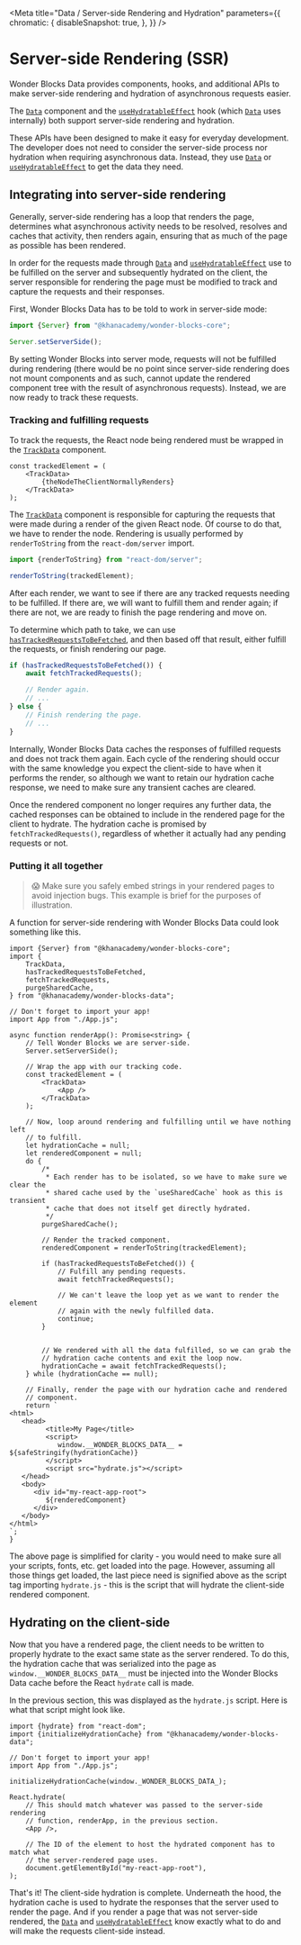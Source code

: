 
<Meta
    title="Data / Server-side Rendering and Hydration"
    parameters={{
        chromatic: {
            disableSnapshot: true,
        },
    }}
/>

# Server-side Rendering (SSR)

Wonder Blocks Data provides components, hooks, and additional APIs to make server-side rendering and hydration of asynchronous requests easier.

The [`Data`](/docs/data-exports-data--page) component and the [`useHydratableEffect`](/docs/data-exports-usehydratableeffect--page) hook (which [`Data`](/docs/data-exports-data--page) uses internally) both
support server-side rendering and hydration.

These APIs have been designed to make it easy for everyday development. The developer does not need to consider the server-side process nor hydration when requiring asynchronous data. Instead, they use [`Data`](/docs/data-exports-data--page) or [`useHydratableEffect`](/docs/data-exports-usehydratableeffect--page) to get the data they need.

## Integrating into server-side rendering

Generally, server-side rendering has a loop that renders the page, determines what asynchronous activity needs to be resolved, resolves and caches that activity, then renders again, ensuring that as much of the page as possible has been rendered.

In order for the requests made through [`Data`](/docs/data-exports-data--page) and [`useHydratableEffect`](/docs/data-exports-usehydratableeffect--page) use to be fulfilled on the server and subsequently hydrated on the client, the server responsible for rendering the page must be modified to track and capture the requests and their responses.

First, Wonder Blocks Data has to be told to work in server-side mode:

```ts
import {Server} from "@khanacademy/wonder-blocks-core";

Server.setServerSide();
```

By setting Wonder Blocks into server mode, requests will not be fulfilled during rendering (there would be no point since server-side rendering does not mount components and as such, cannot update the rendered component tree with the result of asynchronous requests). Instead, we are now ready to track these requests.

### Tracking and fulfilling requests

To track the requests, the React node being rendered must be wrapped in the [`TrackData`](/docs/data-exports-trackdata--page) component.

```tsx
const trackedElement = (
    <TrackData>
        {theNodeTheClientNormallyRenders}
    </TrackData>
);
```

The [`TrackData`](/docs/data-exports-trackdata--page) component is responsible for capturing the requests that were made during a render of the given React node. Of course to do that, we have to render the node. Rendering is usually performed by `renderToString` from the `react-dom/server` import.

```ts
import {renderToString} from "react-dom/server";

renderToString(trackedElement);
```

After each render, we want to see if there are any tracked requests needing to be fulfilled. If there are, we will want to fulfill them and render again; if there are not, we are ready to finish the page rendering and move on.

To determine which path to take, we can use [`hasTrackedRequestsToBeFetched`](/docs/data-exports-hastrackedrequeststobefetched--page), and then based off that result, either fulfill the requests, or finish rendering our page.

```ts
if (hasTrackedRequestsToBeFetched()) {
    await fetchTrackedRequests();

    // Render again.
    // ...
} else {
    // Finish rendering the page.
    // ...
}
```

Internally, Wonder Blocks Data caches the responses of fulfilled requests and does not track them again. Each cycle of the rendering should occur with the same knowledge you expect the client-side to have when it performs the render, so although we want to retain our hydration cache response, we need to make sure any transient caches are cleared.

Once the rendered component no longer requires any further data, the cached responses can be obtained to include in the rendered page for the client to hydrate. The hydration cache is promised by `fetchTrackedRequests()`, regardless of whether it actually had any pending requests or not.

### Putting it all together

> 😱 Make sure you safely embed strings in your rendered pages to avoid injection bugs. This example is brief for the purposes of illustration.

A function for server-side rendering with Wonder Blocks Data could look something like this.

```tsx
import {Server} from "@khanacademy/wonder-blocks-core";
import {
    TrackData,
    hasTrackedRequestsToBeFetched,
    fetchTrackedRequests,
    purgeSharedCache,
} from "@khanacademy/wonder-blocks-data";

// Don't forget to import your app!
import App from "./App.js";

async function renderApp(): Promise<string> {
    // Tell Wonder Blocks we are server-side.
    Server.setServerSide();

    // Wrap the app with our tracking code.
    const trackedElement = (
        <TrackData>
            <App />
        </TrackData>
    );

    // Now, loop around rendering and fulfilling until we have nothing left
    // to fulfill.
    let hydrationCache = null;
    let renderedComponent = null;
    do {
        /*
         * Each render has to be isolated, so we have to make sure we clear the
         * shared cache used by the `useSharedCache` hook as this is transient
         * cache that does not itself get directly hydrated.
         */
        purgeSharedCache();

        // Render the tracked component.
        renderedComponent = renderToString(trackedElement);

        if (hasTrackedRequestsToBeFetched()) {
            // Fulfill any pending requests.
            await fetchTrackedRequests();

            // We can't leave the loop yet as we want to render the element
            // again with the newly fulfilled data.
            continue;
        }


        // We rendered with all the data fulfilled, so we can grab the
        // hydration cache contents and exit the loop now.
        hydrationCache = await fetchTrackedRequests();
    } while (hydrationCache == null);

    // Finally, render the page with our hydration cache and rendered
    // component.
    return `
<html>
   <head>
         <title>My Page</title>
         <script>
            window.__WONDER_BLOCKS_DATA__ = ${safeStringify(hydrationCache)}
         </script>
         <script src="hydrate.js"></script>
   </head>
   <body>
      <div id="my-react-app-root">
         ${renderedComponent}
      </div>
   </body>
</html>
`;
}
```

The above page is simplified for clarity - you would need to make sure all your scripts, fonts, etc. get loaded into the page. However, assuming all those things get loaded, the last piece need is signified above as the script tag importing `hydrate.js` - this is the script that will hydrate the client-side rendered component.

## Hydrating on the client-side

Now that you have a rendered page, the client needs to be written to properly hydrate to the exact same state as the server rendered. To do this, the hydration cache that was serialized into the page as `window.__WONDER_BLOCKS_DATA__` must be injected into the Wonder Blocks Data cache before the React `hydrate` call is made.

In the previous section, this was displayed as the `hydrate.js` script. Here is what that script might look like.

```tsx
import {hydrate} from "react-dom";
import {initializeHydrationCache} from "@khanacademy/wonder-blocks-data";

// Don't forget to import your app!
import App from "./App.js";

initializeHydrationCache(window._WONDER_BLOCKS_DATA_);

React.hydrate(
    // This should match whatever was passed to the server-side rendering
    // function, renderApp, in the previous section.
    <App />,

    // The ID of the element to host the hydrated component has to match what
    // the server-rendered page uses.
    document.getElementById("my-react-app-root"),
);
```

That's it! The client-side hydration is complete. Underneath the hood, the hydration cache is used to hydrate the responses that the server used to render the page. And if you render a page that was not server-side rendered, the [`Data`](/docs/data-exports-data--page) and [`useHydratableEffect`](/docs/data-exports-usehydratableeffect--page) know exactly what to do and will make the requests client-side instead.
